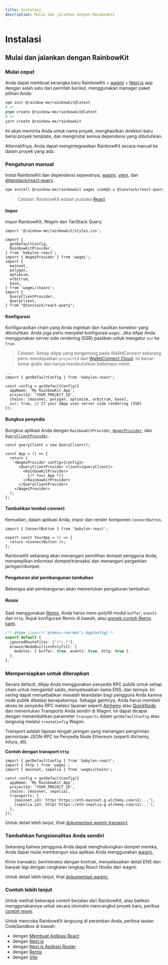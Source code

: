 ```yaml
---
title: Instalasi
description: Mulai dan jalankan dengan RainbowKit
---
```


# Instalasi

## Mulai dan jalankan dengan RainbowKit

### Mulai cepat

Anda dapat membuat kerangka baru RainbowKit + [wagmi](https://wagmi.sh) + [Next.js](https://nextjs.org) app dengan salah satu dari perintah berikut, menggunakan manager paket pilihan Anda:

```bash
npm init @rainbow-me/rainbowkit@latest
# or
pnpm create @rainbow-me/rainbowkit@latest
# or
yarn create @rainbow-me/rainbowkit
```

Ini akan meminta Anda untuk nama proyek, menghasilkan direktori baru berisi proyek template, dan menginstal semua dependensi yang dibutuhkan.

Alternatifnya, Anda dapat mengintegrasikan RainbowKit secara manual ke dalam proyek yang ada.

### Pengaturan manual

Instal RainbowKit dan dependensi sejawatnya, [wagmi](https://wagmi.sh/), [viem](https://viem.sh), dan [@tanstack/react-query](https://tanstack.com/query/v5).

```bash
npm install @rainbow-me/rainbowkit wagmi viem@2.x @tanstack/react-query
```

> Catatan: RainbowKit adalah pustaka [React](https://reactjs.org/).

#### Impor

Impor RainbowKit, Wagmi dan TanStack Query.

```tsx
import '@rainbow-me/rainbowkit/styles.css';

import {
  getDefaultConfig,
  RainbowKitProvider,
} from 'babylon-react';
import { WagmiProvider } from 'wagmi';
import {
  mainnet,
  polygon,
  optimism,
  arbitrum,
  base,
} from 'wagmi/chains';
import {
  QueryClientProvider,
  QueryClient,
} from "@tanstack/react-query";
```

#### Konfigurasi

Konfigurasikan chain yang Anda inginkan dan hasilkan konektor yang dibutuhkan. Anda juga perlu menyetel konfigurasi `wagmi`. Jika dApp Anda menggunakan server side rendering (SSR) pastikan untuk mengatur `ssr` ke `true`.

> Catatan: Setiap dApp yang bergantung pada WalletConnect sekarang perlu mendapatkan `projectId` dari [WalletConnect Cloud](https://cloud.walletconnect.com/). Ini benar-benar gratis dan hanya membutuhkan beberapa menit.

```tsx line=4-99
...
import { getDefaultConfig } from 'babylon-react';

const config = getDefaultConfig({
  appName: 'My RainbowKit App',
  projectId: 'YOUR_PROJECT_ID',
  chains: [mainnet, polygon, optimism, arbitrum, base],
  ssr: true, // If your dApp uses server side rendering (SSR)
});
```

#### Bungkus penyedia

Bungkus aplikasi Anda dengan `RainbowKitProvider`, [`WagmiProvider`](https://wagmi.sh/react/api/WagmiProvider#wagmiprovider), dan [`QueryClientProvider`](https://tanstack.com/query/v4/docs/framework/react/reference/QueryClientProvider).

```tsx
const queryClient = new QueryClient();

const App = () => {
  return (
    <WagmiProvider config={config}>
      <QueryClientProvider client={queryClient}>
        <RainbowKitProvider>
          {/* Your App */}
        </RainbowKitProvider>
      </QueryClientProvider>
    </WagmiProvider>
  );
};
```

#### Tambahkan tombol connect

Kemudian, dalam aplikasi Anda, impor dan render komponen `ConnectButton`.

```tsx
import { ConnectButton } from 'babylon-react';

export const YourApp = () => {
  return <ConnectButton />;
};
```

RainbowKit sekarang akan menangani pemilihan dompet pengguna Anda, menampilkan informasi dompet/transaksi dan menangani pergantian jaringan/dompet.

#### Pengaturan alat pembangunan tambahan

Beberapa alat pembangunan akan memerlukan pengaturan tambahan.

##### Remix

Saat menggunakan [Remix](https://remix.run), Anda harus mem-polyfill modul `buffer`, `events` dan `http`. Rujuk konfigurasi Remix di bawah, atau [proyek contoh Remix kami](https://github.com/rainbow-me/rainbowkit/blob/main/examples/with-remix).

```ts
/** @type {import('@remix-run/dev').AppConfig} */
export default {
  ignoredRouteFiles: ["**/.*"],
  browserNodeBuiltinsPolyfill: {
    modules: { buffer: true, events: true, http: true },
  },
};
```

### Mempersiapkan untuk diterapkan

Secara default, dApp Anda menggunakan penyedia RPC publik untuk setiap chain untuk mengambil saldo, menyelesaikan nama ENS, dan lainnya. Ini sering dapat menyebabkan masalah keandalan bagi pengguna Anda karena node publik dibatasi kecepatannya. Sebagai gantinya, Anda harus membeli akses ke penyedia RPC melalui layanan seperti [Alchemy](https://www.alchemy.com/) atau [QuickNode](https://www.quicknode.com/), dan menentukan Transports Anda sendiri di Wagmi. Ini dapat dicapai dengan menambahkan parameter `transports` dalam `getDefaultConfig` atau langsung melalui `createConfig` Wagmi.

Transport adalah lapisan tengah jaringan yang menangani pengiriman permintaan JSON-RPC ke Penyedia Node Ethereum (seperti Alchemy, Infura, dll).

**Contoh dengan transport `http`**

```tsx
import { getDefaultConfig } from 'babylon-react';
import { http } from 'wagmi';
import { mainnet, sepolia } from 'wagmi/chains';

const config = getDefaultConfig({
  appName: 'My RainbowKit App',
  projectId: 'YOUR_PROJECT_ID',
  chains: [mainnet, sepolia],
  transports: {
    [mainnet.id]: http('https://eth-mainnet.g.alchemy.com/v2/...'),
    [sepolia.id]: http('https://eth-sepolia.g.alchemy.com/v2/...'),
  },
});
```

Untuk detail lebih lanjut, lihat [dokumentasi wagmi transport](https://wagmi.sh/core/api/transports#transports).

### Tambahkan fungsionalitas Anda sendiri

Sekarang bahwa pengguna Anda dapat menghubungkan dompet mereka, Anda dapat mulai membangun sisa aplikasi Anda menggunakan [wagmi.](https://wagmi.sh)

Kirim transaksi, berinteraksi dengan kontrak, menyelesaikan detail ENS dan banyak lagi dengan rangkaian lengkap React Hooks dari wagmi.

Untuk detail lebih lanjut, lihat [dokumentasi wagmi.](https://wagmi.sh)

### Contoh lebih lanjut

Untuk melihat beberapa contoh berjalan dari RainbowKit, atau bahkan menggunakannya untuk secara otomatis mencangkul proyek baru, periksa [contoh resmi](https://github.com/rainbow-me/rainbowkit/tree/main/examples).

Untuk mencoba RainbowKit langsung di peramban Anda, periksa tautan CodeSandbox di bawah:

- dengan [Membuat Aplikasi React](https://codesandbox.io/p/sandbox/github/rainbow-me/rainbowkit/tree/main/examples/with-create-react-app)
- dengan [Next.js](https://codesandbox.io/p/sandbox/github/rainbow-me/rainbowkit/tree/main/examples/with-next)
- dengan [Next.js Aplikasi Router](https://codesandbox.io/p/sandbox/github/rainbow-me/rainbowkit/tree/main/examples/with-next-app)
- dengan [Remix](https://codesandbox.io/p/sandbox/github/rainbow-me/rainbowkit/tree/main/examples/with-remix)
- dengan [Vite](https://codesandbox.io/p/sandbox/github/rainbow-me/rainbowkit/tree/main/examples/with-vite)

